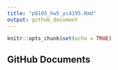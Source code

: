```yaml
---
title: "p8105_hw5_yc4195.Rmd"
output: github_document
---
```


```r
knitr::opts_chunk$set(echo = TRUE)
```

## GitHub Documents



```r

```


